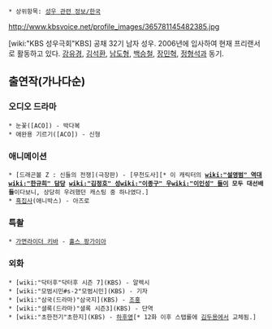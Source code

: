  * 상위항목: [[성우 관련 정보/한국]]

http://www.kbsvoice.net/profile_images/365781145482385.jpg

[wiki:"KBS 성우극회"KBS] 공채 32기 남자 성우. 2006년에 입사하여 현재 프리랜서로 활동하고 있다. [[강유경]], [[김석환]], [[남도형]], [[백승철]], [[장민혁]], [[정형석]]과 동기.

== 출연작(가나다순) ==
=== 오디오 드라마 ===
 * 눈꽃([ACO]) - 박다복
 * 애완용 기르기([ACO]) - 신형
=== 애니메이션 ===
 * [드래곤볼 Z : 신들의 전쟁](극장판) - [무천도사][* 이 캐릭터의 '''[[wiki:"설영범" 역대]] [[wiki:"한규희" 담당]] [[wiki:"김정호" 성]][[wiki:"이종구" 우]][[wiki:"이인성" 들]]이 모두 대선배들'''이다보니, 상당히 우려했던 캐스팅 중 하나였다.]
 * [[흑집사]](애니박스) - 아즈로

=== 특촬 ===
 * [[가면라이더 키바]] - [[홀스 팡가이아]]
=== 외화 ===
 * [wiki:"닥터후"닥터후 시즌 7](KBS) - 알렉시
 * [wiki:"모범시민#s-2"모범시민](KBS) - 기자
 * [wiki:"삼국(드라마)"삼국지](KBS) - [[조홍]]
 * [wiki:"셜록(드라마)"셜록 시즌3](KBS) - 단역
 * [wiki:"초한전기"초한지](KBS) - [[하후영]][* 12화 이후 스탭롤에 [[김두용]]에서 교체됨.]
